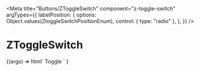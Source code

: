 
<Meta
  title="Buttons/ZToggleSwitch"
  component="z-toggle-switch"
  argTypes={{
    labelPosition: {
      options: Object.values(ZtoggleSwitchPositionEnum),
      control: { type: "radio" },
    },
  }}
/>

# ZToggleSwitch

<Canvas>
  <Story
    name="z-toggle-switch"
    args={{
      labelPosition: ZtoggleSwitchPositionEnum.left,
      disabled: false,
    }}
  >
    {(args) =>
      html`
        <z-toggle-switch
          label-position=${args.labelPosition}
          disabled=${args.disabled}
          >Toggle
        </z-toggle-switch>
      `
    }
  </Story>
</Canvas>

<ArgsTable of="z-toggle-switch" />

